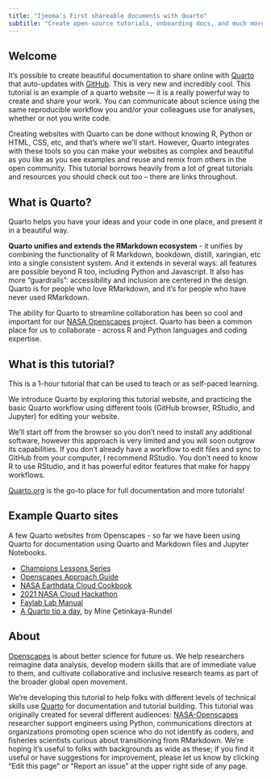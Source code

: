 ```yaml
---
title: "Ijeoma's First shareable documents with Quarto"
subtitle: "Create open-source tutorials, onboarding docs, and much more"
---
```


## Welcome {#welcome}

It's possible to create beautiful documentation to share online with [Quarto](https://quarto.org) that auto-updates with [GitHub](http://github.com). This is very new and incredibly cool. This tutorial is an example of a quarto website --- it is a really powerful way to create and share your work. You can communicate about science using the same reproducible workflow you and/or your colleagues use for analyses, whether or not you write code.

Creating websites with Quarto can be done without knowing R, Python or HTML, CSS, etc, and that's where we'll start. However, Quarto integrates with these tools so you can make your websites as complex and beautiful as you like as you see examples and reuse and remix from others in the open community. This tutorial borrows heavily from a lot of great tutorials and resources you should check out too -- there are links throughout.

## What is Quarto?

Quarto helps you have your ideas and your code in one place, and present it in a beautiful way. 

**Quarto unifies and extends the RMarkdown ecosystem** - it unifies by combining the functionality of R Markdown, bookdown, distill, xaringian, etc into a single consistent system. And it extends in several ways: all features are possible beyond R too, including Python and Javascript. It also has more “guardrails”: accessibility and inclusion are centered in the design. Quarto is for people who love RMarkdown, and it's for people who have never used RMarkdown. 
 

The ability for Quarto to streamline collaboration has been so cool and important for our [NASA Openscapes](https://nasa-openscapes.github.io/) project. Quarto has been a common place for us to collaborate - across R and Python languages and coding expertise. 

## What is this tutorial?

This is a 1-hour tutorial that can be used to teach or as self-paced learning. 

We introduce Quarto by exploring this tutorial website, and practicing the basic Quarto workflow using different tools (GitHub browser, RStudio, and Jupyter) for editing your website.

We'll start off from the browser so you don't need to install any additional software, however this approach is very limited and you will soon outgrow its capabilities. If you don't already have a workflow to edit files and sync to GitHub from your computer, I recommend RStudio. You don't need to know R to use RStudio, and it has powerful editor features that make for happy workflows.

[Quarto.org](https://quarto.org) is the go-to place for full documentation and more tutorials! 

## Example Quarto sites

A few Quarto websites from Openscapes - so far we have been using Quarto for documentation using Quarto and Markdown files and Jupyter Notebooks.

-   [Champions Lessons Series](https://openscapes.github.io/series)
-   [Openscapes Approach Guide](https://openscapes.github.io/approach-guide/)
-   [NASA Earthdata Cloud Cookbook](https://nasa-openscapes.github.io/earthdata-cloud-cookbook/)
-   [2021 NASA Cloud Hackathon](https://nasa-openscapes.github.io/2021-Cloud-Hackathon/)
-   [Faylab Lab Manual](https://thefaylab.github.io/lab-manual/)
-   [A Quarto tip a day](https://mine-cetinkaya-rundel.github.io/quarto-tip-a-day/), by Mine Çetinkaya-Rundel

## About

[Openscapes](https://openscapes.org) is about better science for future us. We help researchers reimagine data analysis, develop modern skills that are of immediate value to them, and cultivate collaborative and inclusive research teams as part of the broader global open movement.

We're developing this tutorial to help folks with different levels of technical skills use [Quarto](https://quarto.org) for documentation and tutorial building. This tutorial was originally created for several different audiences: [NASA-Openscapes](https://nasa-openscapes.github.io) researcher support engineers using Python, communications directors at organizations promoting open science who do not identify as coders, and fisheries scientists curious about transitioning from RMarkdown. We're hoping it's useful to folks with backgrounds as wide as these; if you find it useful or have suggestions for improvement, please let us know by clicking "Edit this page" or "Report an issue" at the upper right side of any page.
